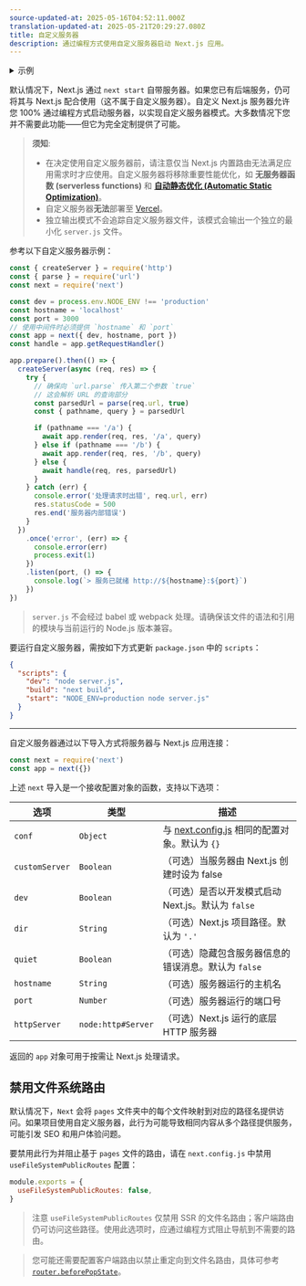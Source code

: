 ```yaml
---
source-updated-at: 2025-05-16T04:52:11.000Z
translation-updated-at: 2025-05-21T20:29:27.080Z
title: 自定义服务器
description: 通过编程方式使用自定义服务器启动 Next.js 应用。
---
```


<details>
  <summary>示例</summary>

- [自定义服务器](https://github.com/vercel/next.js/tree/canary/examples/custom-server)
- [SSR 缓存](https://github.com/vercel/next.js/tree/canary/examples/ssr-caching)

</details>

默认情况下，Next.js 通过 `next start` 自带服务器。如果您已有后端服务，仍可将其与 Next.js 配合使用（这不属于自定义服务器）。自定义 Next.js 服务器允许您 100% 通过编程方式启动服务器，以实现自定义服务器模式。大多数情况下您并不需要此功能——但它为完全定制提供了可能。

> **须知**:
>
> - 在决定使用自定义服务器前，请注意仅当 Next.js 内置路由无法满足应用需求时才应使用。自定义服务器将移除重要性能优化，如 **无服务器函数 (serverless functions)** 和 **[自动静态优化 (Automatic Static Optimization)](/docs/pages/building-your-application/rendering/automatic-static-optimization)**。
> - 自定义服务器**无法**部署至 [Vercel](https://vercel.com/solutions/nextjs)。
> - 独立输出模式不会追踪自定义服务器文件，该模式会输出一个独立的最小化 `server.js` 文件。

参考以下自定义服务器示例：

```js filename="server.js"
const { createServer } = require('http')
const { parse } = require('url')
const next = require('next')

const dev = process.env.NODE_ENV !== 'production'
const hostname = 'localhost'
const port = 3000
// 使用中间件时必须提供 `hostname` 和 `port`
const app = next({ dev, hostname, port })
const handle = app.getRequestHandler()

app.prepare().then(() => {
  createServer(async (req, res) => {
    try {
      // 确保向 `url.parse` 传入第二个参数 `true`
      // 这会解析 URL 的查询部分
      const parsedUrl = parse(req.url, true)
      const { pathname, query } = parsedUrl

      if (pathname === '/a') {
        await app.render(req, res, '/a', query)
      } else if (pathname === '/b') {
        await app.render(req, res, '/b', query)
      } else {
        await handle(req, res, parsedUrl)
      }
    } catch (err) {
      console.error('处理请求时出错', req.url, err)
      res.statusCode = 500
      res.end('服务器内部错误')
    }
  })
    .once('error', (err) => {
      console.error(err)
      process.exit(1)
    })
    .listen(port, () => {
      console.log(`> 服务已就绪 http://${hostname}:${port}`)
    })
})
```

> `server.js` 不会经过 babel 或 webpack 处理。请确保该文件的语法和引用的模块与当前运行的 Node.js 版本兼容。

要运行自定义服务器，需按如下方式更新 `package.json` 中的 `scripts`：

```json filename="package.json"
{
  "scripts": {
    "dev": "node server.js",
    "build": "next build",
    "start": "NODE_ENV=production node server.js"
  }
}
```

---

自定义服务器通过以下导入方式将服务器与 Next.js 应用连接：

```js
const next = require('next')
const app = next({})
```

上述 `next` 导入是一个接收配置对象的函数，支持以下选项：

| 选项           | 类型               | 描述                                                                                                   |
| -------------- | ------------------ | ----------------------------------------------------------------------------------------------------- |
| `conf`         | `Object`           | 与 [next.config.js](/docs/pages/api-reference/next-config-js) 相同的配置对象。默认为 `{}`              |
| `customServer` | `Boolean`          | （可选）当服务器由 Next.js 创建时设为 false                                                           |
| `dev`          | `Boolean`          | （可选）是否以开发模式启动 Next.js。默认为 `false`                                                    |
| `dir`          | `String`           | （可选）Next.js 项目路径。默认为 `'.'`                                                                |
| `quiet`        | `Boolean`          | （可选）隐藏包含服务器信息的错误消息。默认为 `false`                                                  |
| `hostname`     | `String`           | （可选）服务器运行的主机名                                                                            |
| `port`         | `Number`           | （可选）服务器运行的端口号                                                                            |
| `httpServer`   | `node:http#Server` | （可选）Next.js 运行的底层 HTTP 服务器                                                                |

返回的 `app` 对象可用于按需让 Next.js 处理请求。

## 禁用文件系统路由

默认情况下，`Next` 会将 `pages` 文件夹中的每个文件映射到对应的路径名提供访问。如果项目使用自定义服务器，此行为可能导致相同内容从多个路径提供服务，可能引发 SEO 和用户体验问题。

要禁用此行为并阻止基于 `pages` 文件的路由，请在 `next.config.js` 中禁用 `useFileSystemPublicRoutes` 配置：

```js filename="next.config.js"
module.exports = {
  useFileSystemPublicRoutes: false,
}
```

> 注意 `useFileSystemPublicRoutes` 仅禁用 SSR 的文件名路由；客户端路由仍可访问这些路径。使用此选项时，应通过编程方式阻止导航到不需要的路由。

> 您可能还需要配置客户端路由以禁止重定向到文件名路由，具体可参考 [`router.beforePopState`](/docs/pages/api-reference/functions/use-router#routerbeforepopstate)。